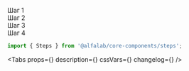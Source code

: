 

<Meta
    title='Компоненты/Steps'
    component={Steps}
/>

<!-- Canvas -->

<Story name='Steps'>
    <Steps
        activeStep={number('activeStep', 1)}
        defaultActiveStep={number('defaultActiveStep', 2)}
        isVerticalAlign={boolean('isVerticalAlign', false)}
        ordered={boolean('ordered', false)}
        interactive={boolean('interactive', true)}
    >
        <div>Шаг 1</div>
        <div>Шаг 2</div>
        <div>Шаг 3</div>
        <div>Шаг 4</div>
    </Steps>
</Story>

<!-- Docs -->

<ComponentHeader
    name='Steps'
    version={version}
    package='@alfalab/core-components/steps'
    stage={1}
/>

```jsx
import { Steps } from '@alfalab/core-components/steps';
```

<Tabs
    props={<Props of={Steps} />}
    description={<Description />}
    cssVars={<CssVars css={styles} />}
    changelog={<Changelog />}
/>
